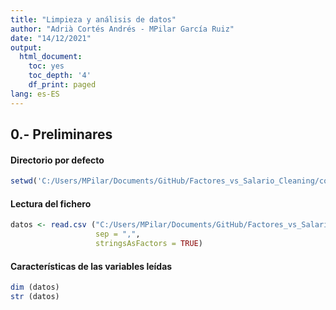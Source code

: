 ```yaml
---
title: "Limpieza y análisis de datos"
author: "Adrià Cortés Andrés - MPilar García Ruiz"
date: "14/12/2021"
output:
  html_document:
    toc: yes
    toc_depth: '4'
    df_print: paged
lang: es-ES
---
```


## 0.- Preliminares

#### Directorio por defecto

```r

setwd('C:/Users/MPilar/Documents/GitHub/Factores_vs_Salario_Cleaning/code')

```
    
#### Lectura del fichero    
```r
datos <- read.csv ("C:/Users/MPilar/Documents/GitHub/Factores_vs_Salario_Cleaning/data/adult_data.csv", 
                   sep = ",", 
                   stringsAsFactors = TRUE)

```
    
#### Características de las variables leídas    
```r
dim (datos)
str (datos)
```




